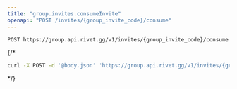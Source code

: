 ```yaml
---
title: "group.invites.consumeInvite"
openapi: "POST /invites/{group_invite_code}/consume"
---
```


```
POST https://group.api.rivet.gg/v1/invites/{group_invite_code}/consume
```


{/*<RequestExample>
```bash curl
curl -X POST -d '@body.json' 'https://group.api.rivet.gg/v1/invites/{group_invite_code}/consume'
```
</RequestExample>*/}
